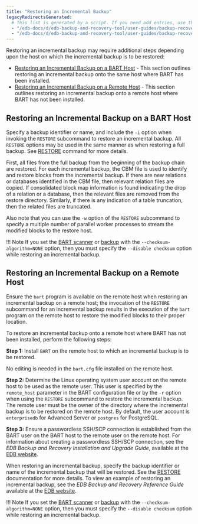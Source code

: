 ```yaml
---
title: "Restoring an Incremental Backup"
legacyRedirectsGenerated:
  # This list is generated by a script. If you need add entries, use the `legacyRedirects` key.
  - "/edb-docs/d/edb-backup-and-recovery-tool/user-guides/backup-recovery-guide/2.6/restoring_an_incremental_backup.html"
  - "/edb-docs/d/edb-backup-and-recovery-tool/user-guides/backup-recovery-guide/2.6.1/restoring_an_incremental_backup.html"
---
```


<div id="restoring_an_incremental_backup" class="registered_link"></div>

Restoring an incremental backup may require additional steps depending upon the host on which the incremental backup is to be restored:

-   [Restoring an Incremental Backup on a BART Host](#restoring-an-incremental-backup-on-a-bart-host) - This section outlines restoring an incremental backup onto the same host where BART has been installed.
-   [Restoring an Incremental Backup on a Remote Host](#restoring-an-incremental-backup-on-a-remote-host) - This section outlines restoring an incremental backup onto a remote host where BART has not been installed.

<div id="restoring_an_incremental_backup_on_a_bart_host" class="registered_link"></div>

## Restoring an Incremental Backup on a BART Host

Specify a backup identifier or name, and include the `-i` option when invoking the `RESTORE` subcommand to restore an incremental backup. All `RESTORE` options may be used in the same manner as when restoring a full backup. See [RESTORE](../../03_using_bart/03_basic_bart_subcommand_usage/08_restore/#restore) command for more details.

First, all files from the full backup from the beginning of the backup chain are restored. For each incremental backup, the CBM file is used to identify and restore blocks from the incremental backup. If there are new relations or databases identified in the CBM file, then relevant relation files are copied. If consolidated block map information is found indicating the drop of a relation or a database, then the relevant files are removed from the restore directory. Similarly, if there is any indication of a table truncation, then the related files are truncated.

Also note that you can use the `-w` option of the `RESTORE` subcommand to specify a multiple number of parallel worker processes to stream the modified blocks to the restore host.

!!! Note
    If you set the [BART scanner](../../03_using_bart/04_running_the_bart_wal_scanner/#running_the_bart_wal_scanner) or [backup](../../03_using_bart/03_basic_bart_subcommand_usage/03_backup/#backup) with the `--checksum-algorithm=NONE` option, then you must specify the `--disable checksum` option while restoring an incremental backup.

<div id="restoring_an_incremental_backup_on_a_remote_host" class="registered_link"></div>

## Restoring an Incremental Backup on a Remote Host

Ensure the `bart` program is available on the remote host when restoring an incremental backup on a remote host; the invocation of the `RESTORE` subcommand for an incremental backup results in the execution of the `bart` program on the remote host to restore the modified blocks to their proper location.

To restore an incremental backup onto a remote host where BART has not been installed, perform the following steps:

**Step 1:** Install `BART` on the remote host to which an incremental backup is to be restored.

No editing is needed in the `bart.cfg` file installed on the remote host.

**Step 2:** Determine the Linux operating system user account on the remote host to be used as the remote user. This user is specified by the `remote_host` parameter in the BART configuration file or by the `-r` option when using the `RESTORE` subcommand to restore the incremental backup. The remote user must be the owner of the directory where the incremental backup is to be restored on the remote host. By default, the user account is `enterprisedb` for Advanced Server or `postgres` for PostgreSQL.

**Step 3:** Ensure a passwordless SSH/SCP connection is established from the BART user on the BART host to the remote user on the remote host. For information about creating a passwordless SSH/SCP connection, see the *EDB Backup and Recovery Installation and Upgrade Guide*, available at the [EDB website](/bart/latest/bart_inst/).

When restoring an incremental backup, specify the backup identifier or name of the incremental backup that will be restored. See the [RESTORE](../../03_using_bart/03_basic_bart_subcommand_usage/08_restore/#restore) documentation for more details. To view an example of restoring an incremental backup, see the *EDB Backup and Recovery Reference Guide* available at the [EDB website](/bart/latest/bart_ref/).

!!! Note
    If you set the [BART scanner](../../03_using_bart/04_running_the_bart_wal_scanner/#running_the_bart_wal_scanner) or [backup](../../03_using_bart/03_basic_bart_subcommand_usage/03_backup/#backup) with the `--checksum-algorithm=NONE` option, then you must specify the `--disable checksum` option while restoring an incremental backup.
